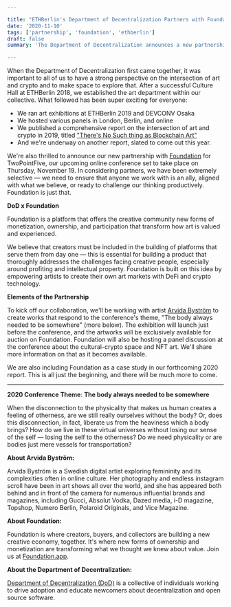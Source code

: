 ```yaml
---

title: "ETHBerlin's Department of Decentralization Partners with Foundation"
date: '2020-11-10'
tags: ['partnership', 'foundation', 'ethberlin']
draft: false
summary: 'The Department of Decentralization announces a new partnership with Foundation for TwoPointFive, their upcoming online conference.'

---
```


When the Department of Decentralization first came together, it was important to all of us to have a strong perspective on the intersection of art and crypto and to make space to explore that. After a successful Culture Hall at ETHBerlin 2018, we established the art department within our collective. What followed has been super exciting for everyone:

- We ran art exhibitions at ETHBerlin 2019 and DEVCONV Osaka
- We hosted various panels in London, Berlin, and online
- We published a comprehensive report on the intersection of art and crypto in 2019, titled ["There's No Such thing as Blockchain Art"](https://www.academia.edu/39464761/There_is_no_Such_Thing_as_Blockchain_Art_A_report_on_the_current_status_of_the_intersection_of_Blockchain_and_art)
- And we're underway on another report, slated to come out this year.

We're also thrilled to announce our new partnership with [Foundation](http://foundation.app/) for TwoPointFive, our upcoming online conference set to take place on Thursday, November 19. In considering partners, we have been extremely selective — we need to ensure that anyone we work with is an ally, aligned with what we believe, or ready to challenge our thinking productively. Foundation is just that.

**DoD x Foundation**

Foundation is a platform that offers the creative community new forms of monetization, ownership, and participation that transform how art is valued and experienced.

We believe that creators must be included in the building of platforms that serve them from day one — this is essential for building a product that thoroughly addresses the challenges facing creative people, especially around profiting and intellectual property. Foundation is built on this idea by empowering artists to create their own art markets with DeFi and crypto technology.

**Elements of the Partnership**

To kick off our collaboration, we'll be working with artist [Arvida Byström](https://www.instagram.com/arvidabystrom/?hl=en) to create works that respond to the conference's theme, "The body always needed to be somewhere" (more below). The exhibition will launch just before the conference, and the artworks will be exclusively available for auction on Foundation. Foundation will also be hosting a panel discussion at the conference about the cultural-crypto space and NFT art. We'll share more information on that as it becomes available.

We are also including Foundation as a case study in our forthcoming 2020 report. This is all just the beginning, and there will be much more to come.

---

**2020 Conference Theme**: **The body always needed to be somewhere**

When the disconnection to the physicality that makes us human creates a feeling of otherness, are we still really ourselves without the body? Or, does this disconnection, in fact, liberate us from the heaviness which a body brings? How do we live in these virtual universes without losing our sense of the self — losing the self to the otherness? Do we need physicality or are bodies just mere vessels for transportation?

**About Arvida Byström:**

Arvida Byström is a Swedish digital artist exploring femininity and its complexities often in online culture. Her photography and endless instagram scroll have been in art shows all over the world, and she has appeared both behind and in front of the camera for numerous influential brands and magazines, including Gucci, Absolut Vodka, Dazed media, i-D magazine, Topshop, Numero Berlin, Polaroid Originals, and Vice Magazine.

**About Foundation:**

Foundation is where creators, buyers, and collectors are building a new creative economy, together. It's where new forms of ownership and monetization are transforming what we thought we knew about value. Join us at [Foundation.app](http://foundation.app/).

**About the Department of Decentralization:**

[Department of Decentralization (DoD)](http://decentralala.com) is a collective of individuals working to drive adoption and educate newcomers about decentralization and open source software.
